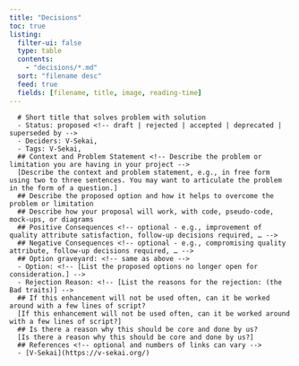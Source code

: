 ```yaml
---
title: "Decisions"
toc: true
listing:
  filter-ui: false
  type: table
  contents:
    - "decisions/*.md"
  sort: "filename desc"
  feed: true
  fields: [filename, title, image, reading-time]
---
```

      # Short title that solves problem with solution
      - Status: proposed <!-- draft | rejected | accepted | deprecated | superseded by -->
      - Deciders: V-Sekai,
      - Tags: V-Sekai,
      ## Context and Problem Statement <!-- Describe the problem or limitation you are having in your project -->
      [Describe the context and problem statement, e.g., in free form using two to three sentences. You may want to articulate the problem in the form of a question.]
      ## Describe the proposed option and how it helps to overcome the problem or limitation
      ## Describe how your proposal will work, with code, pseudo-code, mock-ups, or diagrams
      ## Positive Consequences <!-- optional - e.g., improvement of quality attribute satisfaction, follow-up decisions required, … -->
      ## Negative Consequences <!-- optional - e.g., compromising quality attribute, follow-up decisions required, … -->
      ## Option graveyard: <!-- same as above -->
      - Option: <!-- [List the proposed options no longer open for consideration.] -->
      - Rejection Reason: <!-- [List the reasons for the rejection: (the Bad traits)] -->
      ## If this enhancement will not be used often, can it be worked around with a few lines of script?
      [If this enhancement will not be used often, can it be worked around with a few lines of script?]
      ## Is there a reason why this should be core and done by us?
      [Is there a reason why this should be core and done by us?]
      ## References <!-- optional and numbers of links can vary -->
      - [V-Sekai](https://v-sekai.org/)